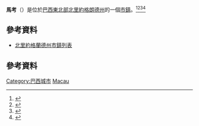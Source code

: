 {{Infobox settlement
|official_name=馬考
|other_name=
|native_name=Macau
|nickname=
|settlement_type=[[市鎮_(巴西)|市鎮]]
|motto=<!-- images and maps  ----------->
|image_skyline=Rio Piranhas-Açu - RN.jpg
|imagesize=250px
|image_caption=馬考的皮拉尼亞斯-阿蘇河（Piranhas-Açu）
|image_flag=Bandeira de Macau (RN).png
|flag_size=
|image_seal=Brasão de Macau (RN).png
|seal_size=
|image_map=
|mapsize=
|map_caption=
|pushpin_map=
|pushpin_label_position=bottom
|pushpin_map_caption=Location in Brazil
|subdivision_type=[[世界政區索引|國家]]
|subdivision_name={{flag|Brazil}}
|subdivision_type1=[[巴西地理分區|大區]]
|subdivision_name1=[[巴西東北部|東北部]]
|subdivision_type2=[[巴西行政區劃|州]]
|subdivision_name2=[[北里約格朗德州|北里約格朗德州]]
|subdivision_type3=[[中區_(巴西)|中區]]
|subdivision_name3=[[中波蒂瓜爾中區|中波蒂瓜爾中區]]
|subdivision_type4=
|subdivision_name4=<!-- Politics ----------------->
|government_footnotes=
|government_type=
|leader_title=
|leader_name=
|established_title=<!-- Settled -->
|established_date=<!-- Area    --------------------->
|area_magnitude=
|unit_pref=Imperial <!--Enter: Imperial, if Imperial (metric) is desired-->
|area_footnotes=
|area_total_km2=
|area_land_km2=<!--See table @ Template:Infobox Settlement for details on automatic unit conversion-->
<!-- Population   ----------------------->
|population_as_of=
|population_footnotes=
|population_note=
|population_total=
|population_density_km2=<!-- General information  --------------->
|timezone=UTC -3
|utc_offset=
|timezone_DST=
|utc_offset_DST=
|coordinates=
|elevation_footnotes=<!--for references: use <ref> tags-->
|elevation_m=
|elevation_ft=<!-- accord. to Google Earth-->
<!-- Area/postal codes & others -------->
|postal_code_type=<!-- enter ZIP code, Postcode, Post code, Postal code... -->
|postal_code=
|area_code=
|blank_name=
|blank_info=
|website=
|footnotes=
}}
'''馬考'''（{{lang-pt|Macau}}）是位於[[巴西|巴西]][[巴西東北部|東北部]][[北里約格朗德州|北里約格朗德州]]的一個[[市鎮_(巴西)|市鎮]]。<ref name="IBGE_DTB_2008">{{cite web|title=Divisão Territorial do Brasil|url=ftp://geoftp.ibge.gov.br/Organizacao/Divisao_Territorial/2008/DTB_2008.zip|accessdate=December 17, 2009|date=July 1, 2008|publisher=Divisão Territorial do Brasil e Limites Territoriais, Instituto Brasileiro de Geografia e Estatística (IBGE)|language=pt|archive-url=https://web.archive.org/web/20200614144326/https://geoftp.ibge.gov.br/organizacao_do_territorio/estrutura_territorial/divisao_territorial/2008/dtb_2008.zip|archive-date=2020-06-14|dead-url=yes}}</ref><ref name="IBGE_Pop_2009">{{cite web|title=Estimativas da população para 1º de julho de 2009|url=http://www.ibge.gov.br/home/estatistica/populacao/estimativa2009/POP2009_DOU.pdf|accessdate=December 17, 2009|date=August 14, 2009|format=[[PDF|PDF]]|publisher=Estimativas de População, Instituto Brasileiro de Geografia e Estatística (IBGE)|language=pt|archive-date=2017-09-18|archive-url=https://web.archive.org/web/20170918102736/http://www.ibge.gov.br/home/estatistica/populacao/estimativa2009/POP2009_DOU.pdf|dead-url=no}}</ref><ref name="PNUD_IDH_2000">{{cite web|title=Ranking decrescente do IDH-M dos municípios do Brasil|url=http://www.pnud.org.br/atlas/ranking/IDH-M%2091%2000%20Ranking%20decrescente%20(pelos%20dados%20de%202000).htm|accessdate=December 17, 2009|year=2000|publisher=Atlas do Desenvolvimento Humano, Programa das Nações Unidas para o Desenvolvimento (PNUD)|language=pt|archiveurl=https://web.archive.org/web/20091003103229/http://www.pnud.org.br/atlas/ranking/IDH-M%2091%2000%20Ranking%20decrescente%20%28pelos%20dados%20de%202000%29.htm|archivedate=October 3, 2009|deadurl=yes|df=}}</ref><ref name="IBGE_PIB_2005">{{cite web|title=Produto Interno Bruto dos Municípios 2002-2005|url=http://www.ibge.gov.br/home/estatistica/economia/pibmunicipios/2005/tab01.pdf|accessdate=December 17, 2009|date=December 19, 2007|publisher=Instituto Brasileiro de Geografia e Estatística (IBGE)|language=pt|archiveurl=https://web.archive.org/web/20081002024524/http://www.ibge.gov.br/home/estatistica/economia/pibmunicipios/2005/tab01.pdf|archivedate=October 2, 2008|deadurl=yes|df=}}</ref>

== 參考資料 ==
* [[北里約格蘭德州市鎮列表|北里約格蘭德州市鎮列表]]

== 參考資料 ==
<references group="" responsive="1"></references>{{coord|5|06|54|S|36|38|02|W|region:BR_source:kolossus-nlwiki|display=title}}{{Brazil-geo-stub}}
[[Category:巴西城市|Category:巴西城市]]
[[Category:北大河州市鎮|Macau]]
{{Brazil-geo-stub}}
{{北里約格朗德州市鎮}}